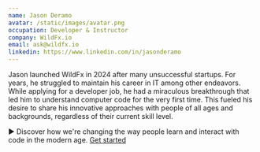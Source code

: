 ```yaml
---
name: Jason Deramo
avatar: /static/images/avatar.png
occupation: Developer & Instructor
company: WildFx.io
email: ask@wildfx.io
linkedin: https://www.linkedin.com/in/jasonderamo
---
```


Jason launched WildFx in 2024 after many unsuccessful startups. For years, he struggled to maintain his career in IT among other endeavors. While applying for a developer job, he had a miraculous breakthrough that led him to understand computer code for the very first time. This fueled his desire to share his innovative approaches with people of all ages and backgrounds, regardless of their current skill level.

► Discover how we're changing the way people learn and interact with code in the modern age. <a href="https://www.wildfx.io/blog/code-of-the-lion">Get started</a>
